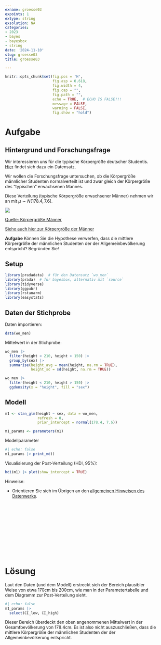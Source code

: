 ```yaml
---
exname: groesse03
expoints: 1
extype: string
exsolution: NA
categories:
- 2023
- bayes
- bayesbox
- string
date: '2024-11-10'
slug: groesse03
title: groesse03

---
```




<!-- WORK IN PROGRESS -->


```r
knitr::opts_chunk$set(fig.pos = 'H',
                      fig.asp = 0.618,
                      fig.width = 4,
                      fig.cap = "", 
                      fig.path = "",
                      echo = TRUE,  # ECHO IS FALSE!!!
                      message = FALSE,
                      warning = FALSE,
                      fig.show = "hold")
```



# Aufgabe


## Hintergrund und Forschungsfrage

Wir interessieren uns für die typische Körpergröße deutscher Studentis.
[Hier](https://raw.githubusercontent.com/sebastiansauer/pradadata/master/data-raw/wo_men.csv) findet sich dazu ein Datensatz.

Wir wollen die Forschungsfrage untersuchen, ob die Körpergröße männlicher Studenten normalverteilt ist und zwar gleich der Körpergröße des "typischen" erwachsenen Mannes.

Diese Verteilung (typische Körpergröße erwachsener Männer) nehmen wir an mit $\mu \sim N(178.4, 7.6)$.

![](https://ourworldindata.org/images/published/height-distribution_850.png)


[Quelle: Körpergröße Männer](https://ourworldindata.org/human-height)


[Siehe auch hier zur Körpergröße der Männer](https://de.wikipedia.org/wiki/Liste_der_L%C3%A4nder_nach_K%C3%B6rpergr%C3%B6%C3%9Fe)


**Aufgabe** Können Sie die Hypothese verwerfen, dass die mittlere Körpergröße der männlichen Studenten der der Allgemeinbevölkerung entspricht? Begründen Sie!



## Setup

```r
library(pradadata)  # für den Datensatz `wo_men`
library(prada)  # für bayesbox, alternativ mit `source`
library(tidyverse)
library(ggpubr)
library(rstanarm)
library(easystats)
```


## Daten der Stichprobe


Daten importieren:

```r
data(wo_men)
```


Mittelwert in der Stichprobe:

```r
wo_men |> 
  filter(height < 210, height > 150) |> 
  group_by(sex) |> 
  summarise(height_avg = mean(height, na.rm = TRUE),
            height_sd = sd(height, na.rm = TRUE))
```

```r
wo_men |> 
  filter(height < 210, height > 150) |> 
  ggdensity(x = "height", fill = "sex")
```



## Modell


```r
m1 <- stan_glm(height ~ sex, data = wo_men,
               refresh = 0,
               prior_intercept = normal(178.4, 7.6))

m1_params <- parameters(m1)
```
Modellparameter

```r
#| echo: false
m1_params |> print_md()
```

Visualisierung der Post-Verteilung (HDI, 95%):

```r
hdi(m1) |> plot(show_intercept = TRUE)
```


Hinweise:


- Orientieren Sie sich im Übrigen an den [allgemeinen Hinweisen des Datenwerks](https://datenwerk.netlify.app/hinweise).




</br>
</br>
</br>
</br>
</br>
</br>
</br>
</br>
</br>
</br>

# Lösung

Laut den Daten (und dem Modell) erstreckt sich der Bereich plausibler Weise von etwa 170cm bis 200cm,
wie man in der Parametertabelle und dem Diagramm zur Post-Verteilung sieht.

```r
#| echo: false
m1_params |> 
  select(CI_low, CI_high) 
```


Dieser Bereich überdeckt den oben angenommenen Mittelwert in der Gesamtbevölkerung von 178.4cm.
Es ist also nicht auszuschließen, dass die mittlere Körpergröße der männlichen Studenten der der Allgemeinbevölkerung entspricht.
